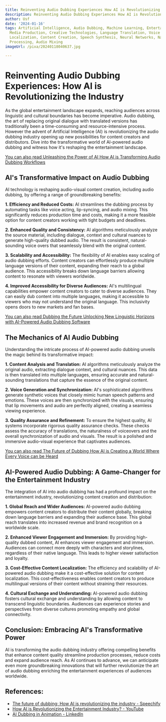 ```yaml
---
title: Reinventing Audio Dubbing Experiences How AI is Revolutionizing the Industry
description: Reinventing Audio Dubbing Experiences How AI is Revolutionizing the Industry
author: Usf
date: '2024-01-16'
tags: Artificial Intelligence, Audio Dubbing, Machine Learning, Entertainment Industry,
  Media Production, Creative Technologies, Language Translation, Voice Acting, Media
  Localization, Content Creation, Speech Synthesis, Neural Networks, Natural Language
  Processing, Audio Mixing
imageUrl: /pixa/20240118040637.jpg

---
```

# Reinventing  Audio Dubbing  Experiences: How AI is Revolutionizing the Industry

As the global entertainment landscape expands, reaching audiences across  linguistic and  cultural boundaries has become imperative. Audio dubbing, the  art of replacing original dialogue with translated versions has  traditionally been a time-consuming and resource-intensive process. However the advent of Artificial Intelligence  (AI) is revolutionizing the audio dubbing industry  opening up new  possibilities for content creators and distributors. Dive into  the transformative world of AI-powered audio dubbing and witness how it's reshaping the entertainment  landscape.

[You can also read Unleashing  the Power of AI How AI is Transforming Audio Dubbing Workflows](Unleashing%20the%20Power%20of%20AI%20How%20AI%20is%20Transforming%20Audio%20Dubbing%20Workflows)


## AI's Transformative Impact on Audio Dubbing

AI  technology is  reshaping audio-visual content creation, including audio dubbing, by offering a range of groundbreaking benefits:

**1. Efficiency  and Reduced Costs:** AI  streamlines the dubbing process by automating tasks  like voice  acting, lip-syncing, and audio mixing. This significantly reduces production time and costs, making it a more feasible option for content creators working with tight budgets and deadlines.

**2. Enhanced Quality  and  Consistency:** AI algorithms meticulously analyze the source  material,  including dialogue, context and cultural nuances to generate high-quality dubbed  audio. The result is  consistent, natural-sounding voice overs that seamlessly blend with the original content.

**3. Scalability and Accessibility:** The flexibility  of AI enables easy scaling of audio dubbing efforts. Content creators can effortlessly produce multiple language versions of their content, expanding their reach to a global audience. This accessibility breaks down language  barriers allowing content to resonate  with viewers worldwide.

**4. Improved Accessibility for Diverse Audiences:** AI's multilingual capabilities empower content creators to cater to diverse audiences. They can easily dub content into multiple languages,  making it accessible to viewers who  may not understand the original language. This inclusivity opens doors to new markets  and fan bases.

[You  can also read Dubbing the Future Unlocking New Linguistic Horizons with AI-Powered Audio Dubbing Software](Dubbing%20the%20Future%20Unlocking%20New%20Linguistic%20Horizons%20with%20AI-Powered%20Audio%20Dubbing%20Software)


## The Mechanics  of AI  Audio Dubbing

Understanding the intricate process of AI-powered audio dubbing unveils the magic behind its transformative impact:

**1. Content Analysis and Translation:**  AI algorithms meticulously analyze the original audio, extracting  dialogue context, and cultural nuances.  This data is then  translated into multiple languages, ensuring accurate and natural-sounding translations that capture the essence of the original content.

**2. Voice  Generation and Synchronization:** AI's sophisticated algorithms generate synthetic voices that closely mimic human speech patterns and emotions. These voices are then synchronized with the visuals, ensuring that lip movements and audio are perfectly aligned, creating a seamless viewing experience.

**3. Quality  Assurance and Refinement:** To ensure the highest quality, AI systems incorporate rigorous quality assurance  checks. These checks  assess the accuracy of translations,  the naturalness of  voiceovers and the overall synchronization of  audio and visuals. The result is  a polished and immersive audio-visual experience that captivates audiences.

[You can also read The Future of  Dubbing How AI is Creating a  World Where Every Voice can be  Heard](The%20Future%20of%20Dubbing%20How%20AI%20is%20Creating%20a%20World%20Where%20Every%20Voice%20can%20be%20Heard)


## AI-Powered  Audio Dubbing: A Game-Changer for the Entertainment  Industry

The integration of AI into audio dubbing has had a profound impact  on the entertainment industry, revolutionizing content  creation and distribution:

**1. Global Reach and Wider Audiences:** AI-powered audio dubbing empowers content creators to distribute their content globally, breaking down language barriers and expanding their audience base. This global reach translates into increased revenue and brand recognition on a worldwide scale.

**2. Enhanced Viewer  Engagement and Immersion:** By providing  high-quality dubbed content,  AI enhances viewer engagement and immersion. Audiences can connect more deeply with characters and storylines, regardless of their native  language. This leads to higher viewer satisfaction and loyalty.

**3. Cost-Effective Content Localization:** The efficiency and scalability of  AI-powered audio dubbing make it a cost-effective solution  for content  localization. This cost-effectiveness enables content creators to produce multilingual versions of their content without straining their resources.

**4. Cultural Exchange and Understanding:** AI-powered audio dubbing fosters cultural exchange and understanding  by allowing content to  transcend linguistic boundaries. Audiences can experience stories and  perspectives from  diverse cultures promoting  empathy and global connectivity.

## Conclusion:  Embracing AI's Transformative Power

AI is transforming the audio dubbing industry offering compelling benefits that enhance content quality streamline production processes, reduce costs  and expand audience reach. As AI continues to  advance, we can anticipate even more groundbreaking innovations that will further revolutionize  the art of audio dubbing enriching the entertainment experiences of  audiences worldwide.

## References:
- [The future of dubbing: How AI is revolutionizing the industry - Speechify](https://speechify.com/blog/ai-future-dubbing-industry/?source=post_page-----417e7087b7d--------------------------------&landing_url=https%3A%2F%2Fspeechify.com%2Fblog%2Fai-future-dubbing-industry%2F)
- [How AI is Revolutionizing the Entertainment Industry? - YouTube](https://youtube.com/watch?v=ZDvDbgH7oBs)
- [AI Dubbing in Animation - LinkedIn](https://www.linkedin.com/pulse/ai-dubbing-animation-dubdub-ai-xiddc?trk=article-ssr-frontend-pulse_more-articles_related-content-card)
